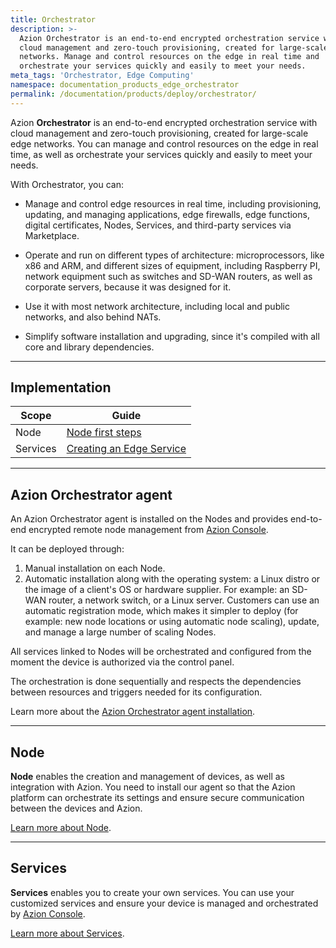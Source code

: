 ```yaml
---
title: Orchestrator
description: >-
  Azion Orchestrator is an end-to-end encrypted orchestration service with
  cloud management and zero-touch provisioning, created for large-scale Edge
  networks. Manage and control resources on the edge in real time and
  orchestrate your services quickly and easily to meet your needs.
meta_tags: 'Orchestrator, Edge Computing'
namespace: documentation_products_edge_orchestrator
permalink: /documentation/products/deploy/orchestrator/
---
```


Azion **Orchestrator** is an end-to-end encrypted orchestration service with cloud management and zero-touch provisioning, created for large-scale edge networks. You can manage and control resources on the edge in real time, as well as orchestrate your services quickly and easily to meet your needs.

With Orchestrator, you can:

- Manage and control edge resources in real time, including provisioning, updating, and managing applications, edge firewalls, edge functions, digital certificates, Nodes, Services, and third-party services via Marketplace.

- Operate and run on different types of architecture: microprocessors, like x86 and ARM, and different sizes of equipment, including Raspberry PI, network equipment such as switches and SD-WAN routers, as well as corporate servers, because it was designed for it.

- Use it with most network architecture, including local and public networks, and also behind NATs.

- Simplify software installation and upgrading, since it's compiled with all core and library dependencies.

---

## Implementation

| Scope | Guide |
| - | - | 
| Node | [Node first steps](/en/documentation/products/guides/edge-node-first-steps/) |
| Services| [Creating an Edge Service](/en/documentation/products/guides/edge-services-first-steps/) |

---

## Azion Orchestrator agent

An Azion Orchestrator agent is installed on the Nodes and provides end-to-end encrypted remote node management from [Azion Console](https://console.azion.com). 

It can be deployed through:

1. Manual installation on each Node.
2. Automatic installation along with the operating system: a Linux distro or the image of a client's OS or hardware supplier. For example: an SD-WAN router, a network switch, or a Linux server. Customers can use an automatic registration mode, which makes it simpler to deploy (for example: new node locations or using automatic node scaling), update, and manage a large number of scaling Nodes.

All services linked to Nodes will be orchestrated and configured from the moment the device is authorized via the control panel.

The orchestration is done sequentially and respects the dependencies between resources and triggers needed for its configuration.

Learn more about the [Azion Orchestrator agent installation](/en/documentation/products/guides/edge-node-first-steps/#installing).

---

## Node

**Node** enables the creation and management of devices, as well as integration with Azion. You need to install our agent so that the Azion platform can orchestrate its settings and ensure secure communication between the devices and Azion.

[Learn more about Node](/en/documentation/products/deploy/edge-orchestrator/edge-node/).

---

## Services

**Services** enables you to create your own services. You can use your customized services and ensure your device is managed and orchestrated by [Azion Console](https://console.azion.com).

[Learn more about Services](/en/documentation/products/deploy/edge-orchestrator/edge-services/).





